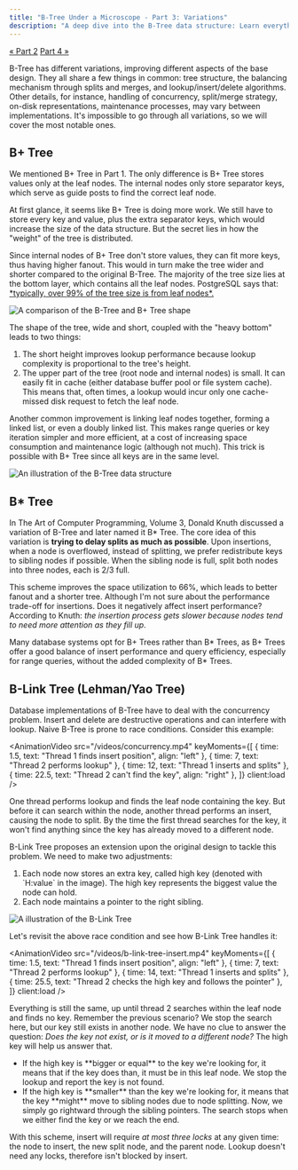 ```yaml
---
title: "B-Tree Under a Microscope - Part 3: Variations"
description: "A deep dive into the B-Tree data structure: Learn everything from basic operations to variations and various optimizations."
---
```



<Layout stickyAsideId="sticky-aside">
<div slot="aside" id="sticky-aside" class="sticky mt-12">
  <TableOfContents
    headings={[
      { depth: 2, slug: 'b-tree', text: 'B+ Tree' },
      { depth: 2, slug: 'b-tree-1', text: 'B* Tree' },
      {
        depth: 2,
        slug: 'b-link-tree-lehmanyao-tree',
        text: 'B-Link Tree (Lehman/Yao Tree)'
      }
    ]}
    client:only="preact"
  />
  <div class="mt-4 flex justify-between text-base text-stone-600">
    <a href="/btree-under-a-microscope/databases" class="hover:underline underline-offset-4">« Part 2</a>
    <a href="/btree-under-a-microscope/optimizations" class="hover:underline underline-offset-4">Part 4 »</a>
  </div>
</div>

<PartHeading text="Variations" part={3} />

B-Tree has different variations, improving different aspects of the base design.
They all share a few things in common: tree structure, the balancing mechanism
through splits and merges, and lookup/insert/delete algorithms. Other details,
for instance, handling of concurrency, split/merge strategy, on-disk
representations, maintenance processes, may vary between implementations. It's
impossible to go through all variations, so we will cover the most notable ones.

<h2 id="b-plus-true">B+ Tree</h2>

We mentioned B+ Tree in Part 1. The only difference is B+ Tree stores values
only at the leaf nodes. The internal nodes only store separator keys, which
serve as guide posts to find the correct leaf node.

At first glance, it seems like B+ Tree is doing more work. We still have to
store every key and value, plus the extra separator keys, which would
increase the size of the data structure. But the secret lies in how the
"weight" of the tree is distributed.

<p>
  Since internal nodes of B+ Tree don't store values, they can fit more keys,
  thus having higher fanout. This would in turn make the tree wider and shorter
  compared to the original B-Tree. The majority of the tree size lies at the
  bottom layer, which contains all the leaf nodes. PostgreSQL says that:
  <a
    href="https://www.postgresql.org/docs/current/btree.html#BTREE-STRUCTURE"
    rel="noopener noreferrer"
    target="_blank"
    class="link">*typically, over 99% of the tree size is from leaf nodes*.</a>
</p>
<Image src={bPlusTreeShape} alt="A comparison of the B-Tree and B+ Tree shape" class="custom-image" />

The shape of the tree, wide and short, coupled with the "heavy bottom" leads to
two things:

<ol class="list-decimal pl-10">
  <li>The short height improves lookup performance because lookup complexity is
    proportional to the tree's height.</li>
  <li>The upper part of the tree (root node and internal nodes) is small.
    It can easily fit in cache (either database buffer pool or file
    system cache). This means that, often times, a lookup would incur only one
    cache-missed disk request to fetch the leaf node.</li>
</ol>

Another common improvement is linking leaf nodes together, forming a linked
list, or even a doubly linked list. This makes range queries or key iteration
simpler and more efficient, at a cost of increasing space consumption and
maintenance logic (although not much). This trick is possible with B+ Tree
since all keys are in the same level.

<Image src={siblingPointers} alt="An illustration of the B-Tree data structure" class="custom-image" />

<h2 id="b-asterisk-tree">B* Tree</h2>

In The Art of Computer Programming, Volume 3, Donald Knuth discussed a
variation of B-Tree and later named it B* Tree. The core idea of this variation
is **trying to delay splits as much as possible**. Upon insertions, when a node
is overflowed, instead of splitting, we prefer redistribute keys to sibling
nodes if possible. When the sibling node is full, split both nodes into three
nodes, each is 2/3 full.

This scheme improves the space utilization to 66%, which leads to better fanout
and a shorter tree. Although I'm not sure about the performance trade-off for
insertions. Does it negatively affect insert performance? According to Knuth:
*the insertion process gets slower because nodes tend to need more attention as
they fill up*.

Many database systems opt for B+ Trees rather than B* Trees, as B+ Trees offer
a good balance of insert performance and query efficiency, especially for range
queries, without the added complexity of B* Trees.

<h2 id="b-link-tree">B-Link Tree (Lehman/Yao Tree)</h2>

Database implementations of B-Tree have to deal with the concurrency problem.
Insert and delete are destructive operations and can interfere with lookup.
Naive B-Tree is prone to race conditions. Consider this example:

<AnimationVideo
  src="/videos/concurrency.mp4"
  keyMoments={[
    { time: 1.5, text: "Thread 1 finds insert position", align: "left" },
    { time: 7, text: "Thread 2 performs lookup" },
    { time: 12, text: "Thread 1 inserts and splits" },
    { time: 22.5, text: "Thread 2 can't find the key", align: "right" },
  ]}
  client:load
/>

One thread performs lookup and finds the leaf node containing the key. But
before it can search within the node, another thread performs an insert,
causing the node to split. By the time the first thread searches for the key, it
won't find anything since the key has already moved to a different node.

B-Link Tree proposes an extension upon the original design to tackle this
problem. We need to make two adjustments:

<ol class="list-decimal pl-10">
  <li>Each node now stores an extra key, called high key (denoted with `H:value`
    in the image). The high key represents the biggest value the node can
    hold.</li>
  <li>Each node maintains a pointer to the right sibling.</li>
</ol>

<Image src={bLinkTree} alt="A illustration of the B-Link Tree" class="custom-image" />

Let's revisit the above race condition and see how B-Link Tree handles it:

<AnimationVideo
  src="/videos/b-link-tree-insert.mp4"
  keyMoments={[
    { time: 1.5, text: "Thread 1 finds insert position", align: "left" },
    { time: 7, text: "Thread 2 performs lookup" },
    { time: 14, text: "Thread 1 inserts and splits" },
    { time: 25.5, text: "Thread 2 checks the high key and follows the pointer" },
  ]}
  client:load
/>

Everything is still the same, up until thread 2 searches within the leaf node
and finds no key. Remember the previous scenario? We stop the search here, but
our key still exists in another node. We have no clue to answer the question:
*Does the key not exist, or is it moved to a different node?* The high key will
help us answer that.

<ul class="list-disc pl-10">
  <li>If the high key is **bigger or equal** to the key we're looking for, it
    means that if the key does than, it must be in this leaf node. We stop
    the lookup and report the key is not found.</li>
  <li>If the high key is **smaller** than the key we're looking for, it means
    that the key **might** move to sibling nodes due to node splitting. Now,
    we simply go rightward through the sibling pointers. The search stops when
    we either find the key or we reach the end.</li>
</ul>

With this scheme, insert will require *at most three locks* at any given time:
the node to insert, the new split node, and the parent node. Lookup doesn't
need any locks, therefore isn't blocked by insert.

<ChapterLink text="Continue to Part 4: Optimizations" href="/btree-under-a-microscope/optimizations" />

</Layout>
